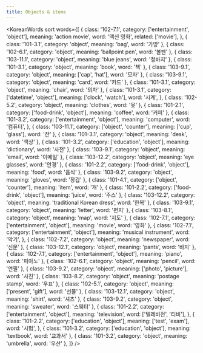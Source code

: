 ```yaml
---
title: Objects & items
---
```



<KoreanWords
  sort
  words={[
    {
      class: '102-7.1',
      category: ['entertainment', 'object'],
      meaning: 'action movie',
      word: '액션 영화',
      related: ['movie'],
    },
    { class: '101-3.1', category: 'object', meaning: 'bag', word: '가방' },
    { class: '102-6.1', category: 'object', meaning: 'ballpoint pen', word: '볼펜' },
    { class: '103-11.1', category: 'object', meaning: 'blue jeans', word: '청바지' },
    { class: '101-3.1', category: 'object', meaning: 'book', word: '책' },
    { class: '103-9.1', category: 'object', meaning: ['cap', 'hat'], word: '모자' },
    { class: '103-9.1', category: 'object', meaning: 'card', word: '카드' },
    { class: '101-3.1', category: 'object', meaning: 'chair', word: '의자' },
    {
      class: '101-3.1',
      category: ['datetime', 'object'],
      meaning: ['clock', 'watch'],
      word: '시계',
    },
    { class: '102-5.2', category: 'object', meaning: 'clothes', word: '옷' },
    { class: '101-2.1', category: ['food-drink', 'object'], meaning: 'coffee', word: '커피' },
    {
      class: '101-3.2',
      category: ['entertainment', 'object'],
      meaning: 'computer',
      word: '컴퓨터',
    },
    { class: '103-11.1', category: ['object', 'counter'], meaning: ['cup', 'glass'], word: '잔' },
    { class: '101-3.1', category: 'object', meaning: 'desk', word: '책상' },
    { class: '101-3.2', category: ['education', 'object'], meaning: 'dictionary', word: '사전' },
    { class: '103-9.1', category: 'object', meaning: 'email', word: '이메일' },
    { class: '103-12.2', category: 'object', meaning: 'eye glasses', word: '안경' },
    { class: '101-2.2', category: ['food-drink', 'object'], meaning: 'food', word: '음식' },
    { class: '103-9.2', category: 'object', meaning: 'gloves', word: '장갑' },
    { class: '101-4.1', category: ['object', 'counter'], meaning: 'item', word: '개' },
    { class: '101-2.2', category: ['food-drink', 'object'], meaning: 'juice', word: '주스' },
    { class: '103-12.2', category: 'object', meaning: 'traditional Korean dress', word: '한복' },
    { class: '103-9.1', category: 'object', meaning: 'letter', word: '편지' },
    { class: '103-8.1', category: 'object', meaning: 'map', word: '지도' },
    { class: '102-7.1', category: ['entertainment', 'object'], meaning: 'movie', word: '영화' },
    {
      class: '102-7.1',
      category: ['entertainment', 'object'],
      meaning: 'musical instrument',
      word: '악기',
    },
    { class: '102-7.2', category: 'object', meaning: 'newspaper', word: '신문' },
    { class: '103-12.1', category: 'object', meaning: 'pants', word: '바지' },
    { class: '102-7.1', category: ['entertainment', 'object'], meaning: 'piano', word: '피아노' },
    { class: '102-6.1', category: 'object', meaning: 'pencil', word: '연필' },
    { class: '103-9.2', category: 'object', meaning: ['photo', 'picture'], word: '사진' },
    { class: '103-8.2', category: 'object', meaning: 'postage stamp', word: '우표' },
    { class: '102-5.1', category: 'object', meaning: ['present', 'gift'], word: '선물' },
    { class: '103-12.1', category: 'object', meaning: 'shirt', word: '셔츠' },
    { class: '103-9.2', category: 'object', meaning: 'sweater', word: '스웨터' },
    {
      class: '101-2.2',
      category: ['entertainment', 'object'],
      meaning: 'television',
      word: ['텔레비전', '티비'],
    },
    {
      class: '101-2.2',
      category: ['education', 'object'],
      meaning: ['test', 'exam'],
      word: '시험',
    },
    { class: '101-3.2', category: ['education', 'object'], meaning: 'textbook', word: '교과서' },
    { class: '101-3.2', category: 'object', meaning: 'umbrella', word: '우산' },
  ]}
/>
